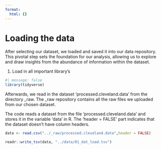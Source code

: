 ```yaml
---
format:
  html: {}
---
```


# Loading the data

After selecting our dataset, we loaded and saved it into our data repository. This pivotal step sets the foundation for our analysis, allowing us to explore and draw insights from the abundance of information within the dataset.

1.  Load in all important library's

```r
#| message: false
library(tidyverse)

```

Afterwards, we read in the dataset 'processed.cleveland.data' from the directory \_raw. The \_raw repository contains all the raw files we uploaded from our chosen dataset.

The code reads a dataset from the file 'processed.cleveland.data' and stores it in the variable 'data' in R. The 'header = FALSE' part indicates that the dataset doesn't have column headers.

```r
data <- read.csv("../_raw/processed.cleveland.data",header = FALSE)
```

```r
readr::write_tsv(data, "../data/01_dat_load.tsv")
```
